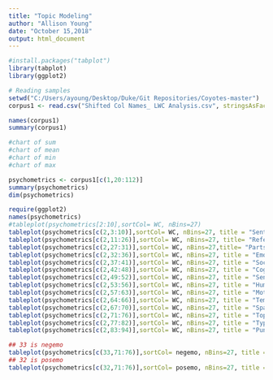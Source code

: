 ```yaml
---
title: "Topic Modeling"
author: "Allison Young"
date: "October 15,2018"
output: html_document
---
```


```r
#install.packages("tabplot")
library(tabplot)
library(ggplot2)
```


```r
# Reading samples
setwd("C:/Users/ayoung/Desktop/Duke/Git Repositories/Coyotes-master")
corpus1 <- read.csv("Shifted Col Names_ LWC Analysis.csv", stringsAsFactors = FALSE)

names(corpus1)
summary(corpus1)

#chart of sum
#chart of mean
#chart of min 
#chart of max

psychometrics <- corpus1[c(1,20:112)]
summary(psychometrics)
dim(psychometrics)

require(ggplot2)
names(psychometrics)
#tableplot(psychometrics[2:10],sortCol= WC, nBins=27)
tableplot(psychometrics[c(2,3:10)],sortCol= WC, nBins=27, title = "Sentiment Values") #  sentiment values
tableplot(psychometrics[c(2,11:26)],sortCol= WC, nBins=27, title= "References") # refrences (numbers, etc)
tableplot(psychometrics[c(2,27:31)],sortCol= WC, nBins=27,title= "Parts of Speech") #parts of speech
tableplot(psychometrics[c(2,32:36)],sortCol= WC, nBins=27, title = "Emotions") # emotions
tableplot(psychometrics[c(2,37:41)],sortCol= WC, nBins=27, title = "Social") # social
tableplot(psychometrics[c(2,42:48)],sortCol= WC, nBins=27, title = "Cognitive") # cognitive
tableplot(psychometrics[c(2,49:52)],sortCol= WC, nBins=27, title = "Senses") # senses
tableplot(psychometrics[c(2,53:56)],sortCol= WC, nBins=27, title = "Human Body") # body
tableplot(psychometrics[c(2,57:63)],sortCol= WC, nBins=27, title = "Motivation") # motivation
tableplot(psychometrics[c(2,64:66)],sortCol= WC, nBins=27, title = "Temporal Focus") # temporal focus
tableplot(psychometrics[c(2,67:70)],sortCol= WC, nBins=27, title = "Space/Time Ref") # referential
tableplot(psychometrics[c(2,71:76)],sortCol= WC, nBins=27, title = "Topics of Life") # life topics
tableplot(psychometrics[c(2,77:82)],sortCol= WC, nBins=27, title = "Types of Language") # types of lang
tableplot(psychometrics[c(2,83:94)],sortCol= WC, nBins=27, title = "Punctuation") # punctuation

```

```r
## 33 is negemo
tableplot(psychometrics[c(33,71:76)],sortCol= negemo, nBins=27, title = "Topics of Life") # life topics by negative emotions
## 32 is posemo
tableplot(psychometrics[c(32,71:76)],sortCol= posemo, nBins=27, title = "Topics of Life") # life topics by positive emotions
```
